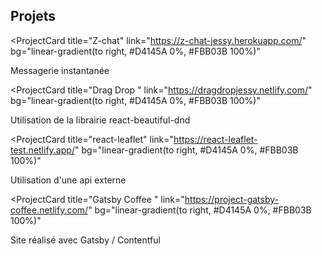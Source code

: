 ## Projets

<ProjectCard
  title="Z-chat"
  link="https://z-chat-jessy.herokuapp.com/"
  bg="linear-gradient(to right, #D4145A 0%, #FBB03B 100%)"
>
  Messagerie instantanée 
</ProjectCard>

<ProjectCard
  title="Drag Drop "
  link="https://dragdropjessy.netlify.com/"
  bg="linear-gradient(to right, #D4145A 0%, #FBB03B 100%)"
>
  Utilisation de la librairie react-beautiful-dnd
</ProjectCard>

<ProjectCard
  title="react-leaflet"
  link="https://react-leaflet-test.netlify.app/"
  bg="linear-gradient(to right, #D4145A 0%, #FBB03B 100%)"
>
  Utilisation d'une api externe
</ProjectCard>

<ProjectCard
  title="Gatsby Coffee "
  link="https://project-gatsby-coffee.netlify.com/"
  bg="linear-gradient(to right, #D4145A 0%, #FBB03B 100%)"
>
  Site réalisé avec Gatsby / Contentful 
</ProjectCard>

